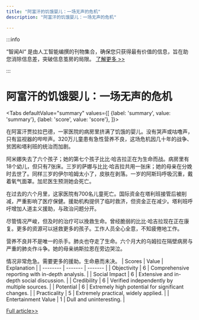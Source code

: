 ```yaml
---
title: "阿富汗的饥饿婴儿：一场无声的危机"
description: "阿富汗的饥饿婴儿：一场无声的危机"

---
```



:::info

“智闻AI“ 是由人工智能编撰的刊物集合，确保您只获得最有价值的信息，旨在助您消除信息差，突破信息茧房的局限。  [了解更多 >>](/)

:::

# 阿富汗的饥饿婴儿：一场无声的危机


<Tabs
	defaultValue="summary"
	values={[
	{label: 'summary', value: 'summary'},
	{label: 'score', value: 'score'},
]}>
<TabItem value="summary">


在阿富汗贾拉拉巴德，一家医院的病房里挤满了饥饿的婴儿。没有哭声或咕噜声，只有监视器的哔哔声。320万儿童患有急性营养不良，这场危机因几十年的战争、贫困和塔利班的统治而加剧。

阿米娜失去了六个孩子；她的第七个孩子比比·哈吉拉正在为生命而战。病房里有18个幼儿，但只有7张床。三岁的萨娜与比比·哈吉拉共用一张床；她的母亲在分娩时去世了。同样三岁的伊尔哈姆太小了，皮肤在剥落。一岁的阿斯玛呼吸沉重，戴着氧气面罩。加尼医生预测她会死亡。

在过去的六个月里，这家医院有700名儿童死亡。国际资金在塔利班接管后被削减，严重影响了医疗保健。援助机构提供了临时救济，但资金正在减少。塔利班呼吁增加人道主义援助，与政治问题分开。

尽管情况严峻，但及时的治疗可以挽救生命。曾经脆弱的比比·哈吉拉现在正在康复。更多的资源可以拯救更多的孩子。工作人员全心全意，不知疲倦地工作。

营养不良并不是唯一的杀手。肺炎也夺走了生命。六个月大的乌姆拉在隔壁病房与严重的肺炎作斗争。她的母亲纳斯拉恩在旁边哭泣。

情况非常危急。需要更多的援助。生命悬而未决。
</TabItem>
<TabItem value="score">
	| Scores     | Value   | Explanation |
	| -------- | ------- | ------- |
	| Objectivity  | 6    | Comprehensive reporting with in-depth analysis.    |
	| Social Impact | 6     | Extensive and in-depth social discussion.    |
	| Credibility    | 6    | Verified independently by multiple sources.    |
	| Potential    | 6    | Extremely high potential for significant changes.    |
	| Practicality    | 5    | Extremely practical, widely applied.    |
	| Entertainment Value    | 1    | Dull and uninteresting.    |
</TabItem>
</Tabs>

[Full article>>](https://www.bbc.com/news/articles/cj35611ngyro)
